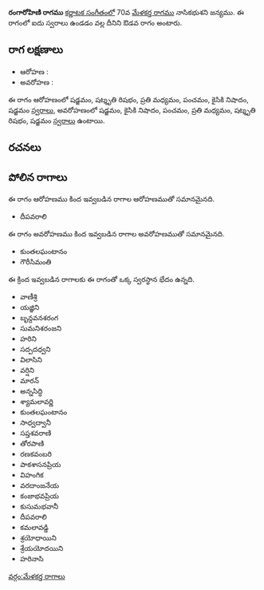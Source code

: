 {{Infobox ragam
	| name          	= రంగారోహిణి
	| synonym	    	= 
	| mela          	= 
	| chakra        	= 
	| janaka        	= 
	| type          	= ఔడవ
	| arohanam      	= {{svaraC|S|R3|M2|P|N2|S'}} 
	| avarohanam    	= {{svaraC|S'|N2|P|M2|R3|S}}
	| jeeva         	=
	| chhaya        	=
	| nyasa         	=
	| vishesha      	= 
	| equivalent  		= 
}}
{{కర్ణాటక సంగీత రాగాలు}}
'''రంగారోహిణి రాగము''' [[కర్ణాటక సంగీతం]]లో 70వ [[మేళకర్త రాగము]] నాసికభుశని జన్యము.  ఈ రాగంలో ఐదు స్వరాలు ఉండడం వల్ల దీనిని ఔడవ రాగం అంటారు.


==రాగ లక్షణాలు==


* ఆరోహణ : {{svaraC|S|R3|M2|P|N2|S'}} 
* అవరోహణ : {{svaraC|S'|N2|P|M2|R3|S}}

ఈ రాగం ఆరోహణంలో షడ్జమం, షట్శృతి రిషభం, ప్రతి మధ్యమం, పంచమం, కైసికి నిషాదం, షడ్జమం [[స్వరాలు]], అవరోహణంలో షడ్జమం, కైసికి నిషాదం, పంచమం, ప్రతి మధ్యమం, షట్శృతి రిషభం, షడ్జమం [[స్వరాలు]] ఉంటాయి.

==రచనలు==



==పోలిన రాగాలు==
ఈ రాగం ఆరోహణము కింద ఇవ్వబడిన రాగాల ఆరోహణముతో సమానమైనది.
* దీపవరాలి

ఈ రాగం అవరోహణము కింద ఇవ్వబడిన రాగాల అవరోహణముతో సమానమైనది.
* కుంతలఘంటానం
* గౌరీసిమంతి

ఈ క్రింద ఇవ్వబడిన రాగాలకు ఈ రాగంతో ఒక్క స్వరస్థాన భేదం ఉన్నది.
* వాణీశ్రి
* యజ్ఞిని
* బృన్దవనశరంగ
* సుమనిశరంజని
* హరిని
* సద్పదధ్వని
* విలాసిని
* వర్షిని
* మారన్
* అన్నసిద్ధి
* శ్యామలావర్ణి
* కుంతలఘంటానం
* సాధ్వద్వానీ
* సప్తశవరాణి
* తోరపాణి
* రణకవంబరి
* పాకశాసనప్రియ
* విహంగిక
* వరదాంజనేయ
* కంజాభవప్రియ
* కుసుమభవానీ
* దీపవరాలి
* కమలావడ్డి
* శ్రయోధాయిని
* శ్రేయయోదయిని
* హరినాసి



[[వర్గం:మేళకర్త రాగాలు]]